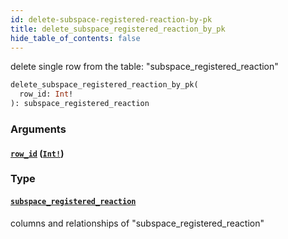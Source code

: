 ```yaml
---
id: delete-subspace-registered-reaction-by-pk
title: delete_subspace_registered_reaction_by_pk
hide_table_of_contents: false
---
```


delete single row from the table: "subspace_registered_reaction"

```graphql
delete_subspace_registered_reaction_by_pk(
  row_id: Int!
): subspace_registered_reaction
```

### Arguments

#### [`row_id`](#) ([`Int!`](../scalars/int))

### Type

#### [`subspace_registered_reaction`](../objects/subspace-registered-reaction)

columns and relationships of "subspace_registered_reaction"
